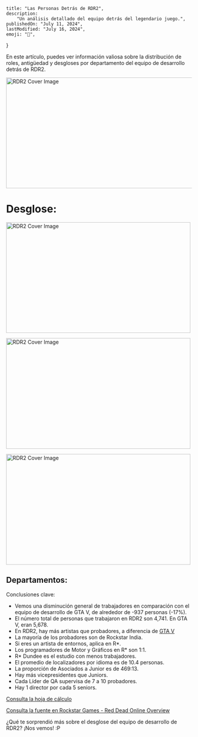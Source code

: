 
	title: "Las Personas Detrás de RDR2",
	description:
		"Un análisis detallado del equipo detrás del legendario juego.",
	publishedOn: "July 11, 2024",
	lastModified: "July 16, 2024",
	emoji: "🐎",
}

<ArticleHeader title={metadata.title} date={metadata.publishedOn} />

En este artículo, puedes ver información valiosa sobre la distribución de roles, antigüedad y desgloses por departamento del equipo de desarrollo detrás de RDR2.

<img
	alt="RDR2 Cover Image"
	src="/assets/images/blog/rdr2/coverart.webp"
	width="640"
	height="300"
/>

# Desglose:

<img
	alt="RDR2 Cover Image"
	src="/assets/images/blog/rdr2/departmentsoverview.webp"
	width="500"
	height="300"
/>

<img
	alt="RDR2 Cover Image"
	src="/assets/images/blog/rdr2/hierarchyoverview.webp"
	width="500"
	height="300"
/>

<img
	alt="RDR2 Cover Image"
	src="/assets/images/blog/rdr2/studiosoverview.webp"
	width="500"
	height="300"
/>

## Departamentos:



Conclusiones clave:

- Vemos una disminución general de trabajadores en comparación con el equipo de desarrollo de GTA V, de alrededor de -937 personas (-17%).
- El número total de personas que trabajaron en RDR2 son 4,741. En GTA V, eran 5,678.
- En RDR2, hay más artistas que probadores, a diferencia de [GTA V](https://docs.google.com/spreadsheets/d/1CezMKHhBbMymekGPJBkEtsvEKuknwKEVCH7E_GrpuZk/edit?gid=0#gid=0)
- La mayoría de los probadores son de Rockstar India.
- Si eres un artista de entornos, aplica en R\*.
- Los programadores de Motor y Gráficos en R\* son 1:1.
- R\* Dundee es el estudio con menos trabajadores.
- El promedio de localizadores por idioma es de 10.4 personas.
- La proporción de Asociados a Junior es de 469:13.
- Hay más vicepresidentes que Juniors.
- Cada Líder de QA supervisa de 7 a 10 probadores.
- Hay 1 director por cada 5 seniors.

<a href="https://docs.google.com/spreadsheets/d/1eDlxwur7aXzSViXahk5tQLHIoip53slAWsAt0JZg8rg/edit?gid=0#gid=0">Consulta la hoja de cálculo</a>

<a href="https://www.rockstargames.com/reddeadonline/thankyou/overview">Consulta la fuente en Rockstar Games - Red Dead Online Overview</a>

¿Qué te sorprendió más sobre el desglose del equipo de desarrollo de RDR2? ¡Nos vemos! :P